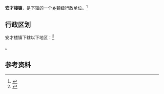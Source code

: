 {{中国乡级行政区|37/17/21/114/000}}

'''安才楼镇'''，是{{PRC admin/fullname|37/17/21/114/000|3}}下辖的一个[[乡镇|乡镇]]级行政单位。<ref>{{PRC admin/ref sgc|{{PRC admin/parent|37/17/21/114/000}}}}</ref>

== 行政区划 ==

安才楼镇下辖以下地区：<ref>{{PRC admin/ref sgc|37/17/21/114/000}}</ref>

{{PRC admin/children|37/17/21/114/000}}。

== 参考资料 ==

{{reflist}}

{{行政区划小作品}}
{{PRC admin/navcat|37/17/21/114/000}}